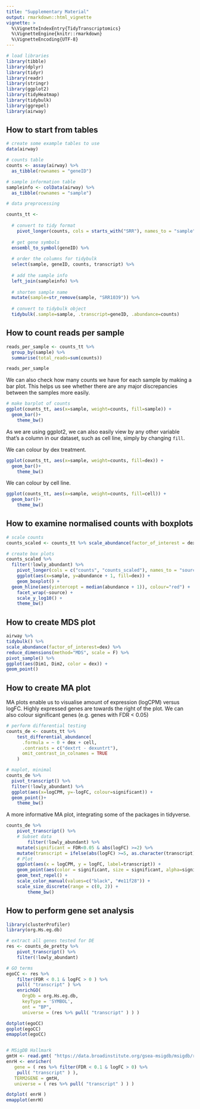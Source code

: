 ```yaml
---
title: "Supplementary Material"
output: rmarkdown::html_vignette
vignette: >
  %\VignetteIndexEntry{TidyTranscriptomics}
  %\VignetteEngine{knitr::rmarkdown}
  %\VignetteEncoding{UTF-8}
---
```


```r
# load libraries
library(tibble)
library(dplyr)
library(tidyr)
library(readr)
library(stringr)
library(ggplot2)
library(tidyHeatmap)
library(tidybulk)
library(ggrepel)
library(airway)
```

## How to start from tables

```r
# create some example tables to use
data(airway)

# counts table
counts <- assay(airway) %>%
  as_tibble(rownames = "geneID")

# sample information table
sampleinfo <- colData(airway) %>%
  as_tibble(rownames = "sample")

# data preprocessing

counts_tt <- 
  
  # convert to tidy format
	pivot_longer(counts, cols = starts_with("SRR"), names_to = "sample", values_to = "counts") %>%
  
  # get gene symbols
  ensembl_to_symbol(geneID) %>%
  
  # order the columns for tidybulk
  select(sample, geneID, counts, transcript) %>%
  
  # add the sample info
  left_join(sampleinfo) %>%
  
  # shorten sample name
  mutate(sample=str_remove(sample, "SRR1039")) %>%
  
  # convert to tidybulk object
  tidybulk(.sample=sample, .transcript=geneID, .abundance=counts)
```

## How to count reads per sample

```r
reads_per_sample <- counts_tt %>% 
  group_by(sample) %>% 
  summarise(total_reads=sum(counts))

reads_per_sample
```

We can also check how many counts we have for each sample by making a bar plot. This helps us see whether there are any major discrepancies between the samples more easily.

```r
# make barplot of counts
ggplot(counts_tt, aes(x=sample, weight=counts, fill=sample)) + 
  geom_bar()+
	theme_bw()
```

As we are using ggplot2, we can also easily view by any other variable that's a column in our dataset, such as cell line, simply by changing `fill`.

We can colour by dex treatment.

```r
ggplot(counts_tt, aes(x=sample, weight=counts, fill=dex)) + 
  geom_bar()+
	theme_bw()
```
We can colour by cell line.

```r
ggplot(counts_tt, aes(x=sample, weight=counts, fill=cell)) + 
  geom_bar()+
	theme_bw()
```


## How to examine normalised counts with boxplots

```r
# scale counts
counts_scaled <- counts_tt %>% scale_abundance(factor_of_interest = dex)

# create box plots
counts_scaled %>%
  filter(!lowly_abundant) %>%
	pivot_longer(cols = c("counts", "counts_scaled"), names_to = "source", values_to = "abundance") %>%
	ggplot(aes(x=sample, y=abundance + 1, fill=dex)) +
	geom_boxplot() +
  geom_hline(aes(yintercept = median(abundance + 1)), colour="red") +
	facet_wrap(~source) +
	scale_y_log10() +
	theme_bw()
```

## How to create MDS plot

```r
airway %>%
tidybulk() %>%
scale_abundance(factor_of_interest=dex) %>%
reduce_dimensions(method="MDS", scale = F) %>%
pivot_sample() %>%
ggplot(aes(Dim1, Dim2, color = dex)) +
geom_point()
```


## How to create MA plot

MA plots enable us to visualise amount of expression (logCPM) versus logFC. Highly expressed genes are towards the right of the plot. We can also colour significant genes (e.g. genes with FDR < 0.05) 

```r
# perform differential testing
counts_de <- counts_tt %>%
    test_differential_abundance(
      .formula = ~ 0 + dex + cell,
      .contrasts = c("dextrt - dexuntrt"),
      omit_contrast_in_colnames = TRUE
    )

# maplot, minimal
counts_de %>%
  pivot_transcript() %>%
  filter(!lowly_abundant) %>%
  ggplot(aes(x=logCPM, y=-logFC, colour=significant)) +
  geom_point()+
	theme_bw()
```

A more informative MA plot, integrating some of the packages in tidyverse.

```r
counts_de %>%
    pivot_transcript() %>%
    # Subset data
		filter(!lowly_abundant) %>%
    mutate(significant = FDR<0.05 & abs(logFC) >=2) %>%
    mutate(transcript = ifelse(abs(logFC) >=5, as.character(transcript), "")) %>%
    # Plot
    ggplot(aes(x = logCPM, y = logFC, label=transcript)) +
    geom_point(aes(color = significant, size = significant, alpha=significant)) +
    geom_text_repel() +
    scale_color_manual(values=c("black", "#e11f28")) +
    scale_size_discrete(range = c(0, 2)) +
		theme_bw()
```


## How to perform gene set analysis


```r
library(clusterProfiler)
library(org.Hs.eg.db)

# extract all genes tested for DE
res <- counts_de_pretty %>% 
    pivot_transcript() %>% 
    filter(!lowly_abundant)

# GO terms
egoCC <- res %>%
    filter(FDR < 0.1 & logFC > 0 ) %>%
    pull( "transcript" ) %>%
    enrichGO(
      OrgDb = org.Hs.eg.db,
      keyType = 'SYMBOL',
      ont = "BP",
      universe = (res %>% pull( "transcript" ) ) )

dotplot(egoCC)
goplot(egoCC)
emapplot(egoCC)


# MSigDB Hallmark
gmtH <- read.gmt( "https://data.broadinstitute.org/gsea-msigdb/msigdb/release/6.2/h.all.v6.2.symbols.gmt" )
enrH <- enricher(
   gene = ( res %>% filter(FDR < 0.1 & logFC > 0) %>%
    pull( "transcript" ) ),
   TERM2GENE = gmtH,
   universe = ( res %>% pull( "transcript" ) ) )

dotplot( enrH )
emapplot(enrH)
```


